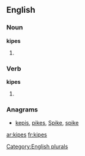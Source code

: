 ==English==

===Noun===
'''kipes'''

# {{plural of |[[kipe]]}}

===Verb===
'''kipes'''

# {{third-person singular of|[[kipe]]}}

===Anagrams===
* [[kepis#English|kepis]], [[pikes#English|pikes]], [[Spike#English|Spike]], [[spike#English|spike]]

[[Category:English plurals]]

[[ar:kipes]]
[[fr:kipes]]